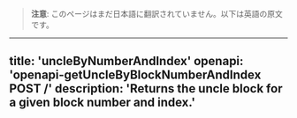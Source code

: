 <!-- AUTO-GENERATED-CONTENT:START (ENGLISH-COPY) -->
> **注意**: このページはまだ日本語に翻訳されていません。以下は英語の原文です。

---
title: 'uncleByNumberAndIndex'
openapi: 'openapi-getUncleByBlockNumberAndIndex POST /'
description: 'Returns the uncle block for a given block number and index.'
---